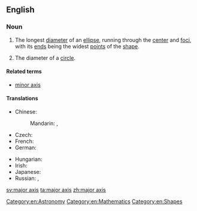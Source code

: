==English==

===Noun===
{{en-noun|sg=[[major]] [[axis]]|major axes}}

# {{geometry}} The longest [[diameter]] of an [[ellipse]], running through the [[center]] and [[focus|foci]], with its [[end]]s being the widest [[points]] of the [[shape]].
# {{geometry}} The diameter of a [[circle]].

====Related terms====
* [[minor axis]]

====Translations====
{{trans-top|longest diameter of an ellipse}}
* Chinese:
*: Mandarin: {{t|cmn|長軸|sc=Hani}}, {{t|cmn|长轴|tr=chángzhóu|sc=Hani}}
* Czech: {{t-|cs|hlavní osa|f}}
* French: {{t+|fr|grand axe|m}}
* German: {{t-|de|Hauptachse|f}}
{{trans-mid}}
* Hungarian: {{t-|hu|főtengely}}
* Irish: {{t-|ga|mór-ais|f}}
* Japanese: {{t-|ja|長軸|tr=ちょうじく, chōjiku|sc=Jpan}}
* Russian: {{t-|ru|главная ось|f|tr=glávnaja osʹ|sc=Cyrl}}, {{t-|ru|большая ось|f|tr=bolʹšája osʹ|sc=Cyrl}}
{{trans-bottom}}

[[Category:en:Astronomy]]
[[Category:en:Mathematics]]
[[Category:en:Shapes]]

[[sv:major axis]]
[[ta:major axis]]
[[zh:major axis]]
